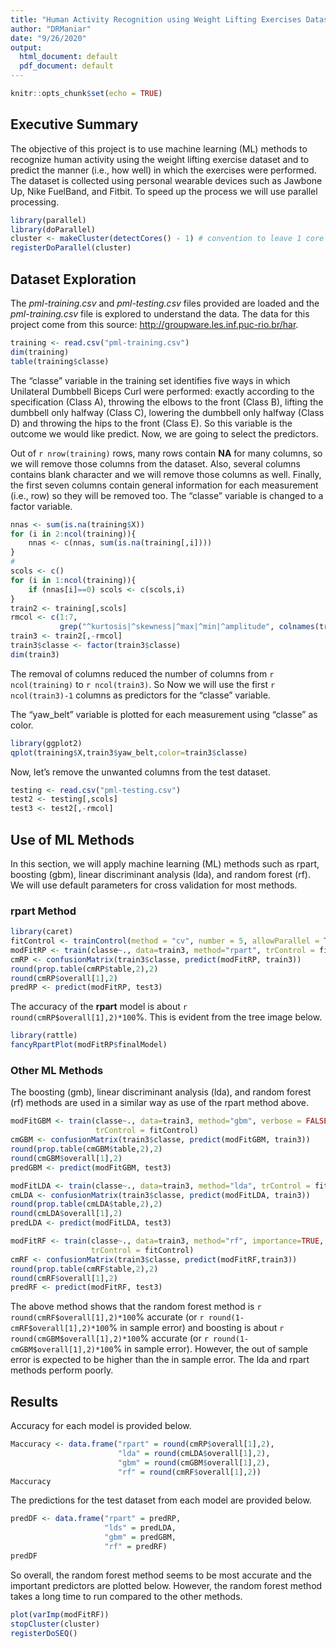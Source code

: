 ```yaml
---
title: "Human Activity Recognition using Weight Lifting Exercises Dataset"
author: "DRManiar"
date: "9/26/2020"
output:
  html_document: default
  pdf_document: default
---
```


```r
knitr::opts_chunk$set(echo = TRUE)
```

## Executive Summary  
  
The objective of this project is to use machine learning (ML) methods to recognize human activity using the weight lifting exercise dataset and to predict the manner (i.e., how well) in which the exercises were performed. The dataset is collected using personal wearable devices such as Jawbone Up, Nike FuelBand, and Fitbit. To speed up the process we will use parallel processing.  

```r
library(parallel)
library(doParallel)
cluster <- makeCluster(detectCores() - 1) # convention to leave 1 core for OS
registerDoParallel(cluster)
```

## Dataset Exploration  
  
The *pml-training.csv* and *pml-testing.csv* files provided are loaded and the *pml-training.csv* file is explored to understand the data.  The data for this project come from this source: [http://groupware.les.inf.puc-rio.br/har](http://groupware.les.inf.puc-rio.br/har).  
  
```r
training <- read.csv("pml-training.csv")
dim(training)
table(training$classe)
```
  
The  "classe" variable in the training set identifies five ways in which Unilateral Dumbbell Biceps Curl were performed: exactly according to the specification (Class A), throwing the elbows to the front (Class B), lifting the dumbbell only halfway (Class C), lowering the dumbbell only halfway (Class D) and throwing the hips to the front (Class E).  So this variable is the outcome we would like predict. Now, we are going to select the predictors.  
  
Out of `r nrow(training)` rows, many rows contain **NA** for many columns, so we will remove those columns from the dataset. Also, several columns contains blank character and we will remove those columns as well. Finally, the first seven columns contain general information for each measurement (i.e., row) so they will be removed too. The "classe" variable is changed to a factor variable.  
  
```r
nnas <- sum(is.na(training$X))
for (i in 2:ncol(training)){
    nnas <- c(nnas, sum(is.na(training[,i])))
}
#
scols <- c()
for (i in 1:ncol(training)){
    if (nnas[i]==0) scols <- c(scols,i)
}
train2 <- training[,scols]
rmcol <- c(1:7,
           grep("^kurtosis|^skewness|^max|^min|^amplitude", colnames(train2)))
train3 <- train2[,-rmcol]
train3$classe <- factor(train3$classe)
dim(train3)
```
  
The removal of columns reduced the number of columns from `r ncol(training)` to `r ncol(train3)`. So Now we will use the first `r ncol(train3)-1` columns as predictors for the "classe" variable.  
  
The "yaw_belt" variable is plotted for each measurement using "classe" as color.  
  
```r
library(ggplot2)
qplot(training$X,train3$yaw_belt,color=train3$classe)
```
  
Now, let's remove the unwanted columns from the test dataset.  
  
```r
testing <- read.csv("pml-testing.csv")
test2 <- testing[,scols]
test3 <- test2[,-rmcol]
```
  
## Use of ML Methods
  
In this section, we will apply machine learning (ML) methods such as rpart, boosting (gbm), linear discriminant analysis (lda), and random forest (rf). We will use default parameters for cross validation for most methods.  
  
### **rpart** Method
  
```r
library(caret)
fitControl <- trainControl(method = "cv", number = 5, allowParallel = TRUE)
modFitRP <- train(classe~., data=train3, method="rpart", trControl = fitControl)
cmRP <- confusionMatrix(train3$classe, predict(modFitRP, train3))
round(prop.table(cmRP$table,2),2)
round(cmRP$overall[1],2)
predRP <- predict(modFitRP, test3)
```
  
The accuracy of the **rpart** model is about `r round(cmRP$overall[1],2)*100`%. This is evident from the tree image below.
  
```r
library(rattle)
fancyRpartPlot(modFitRP$finalModel)
```
  
### Other ML Methods
  
The boosting (gmb), linear discriminant analysis (lda), and random forest (rf) methods are used in a similar way as use of the rpart method above.  
  
```r
modFitGBM <- train(classe~., data=train3, method="gbm", verbose = FALSE,
                   trControl = fitControl)
cmGBM <- confusionMatrix(train3$classe, predict(modFitGBM, train3))
round(prop.table(cmGBM$table,2),2)
round(cmGBM$overall[1],2)
predGBM <- predict(modFitGBM, test3)
```
  
```r
modFitLDA <- train(classe~., data=train3, method="lda", trControl = fitControl)
cmLDA <- confusionMatrix(train3$classe, predict(modFitLDA, train3))
round(prop.table(cmLDA$table,2),2)
round(cmLDA$overall[1],2)
predLDA <- predict(modFitLDA, test3)
```
  
```r
modFitRF <- train(classe~., data=train3, method="rf", importance=TRUE,
                  trControl = fitControl)
cmRF <- confusionMatrix(train3$classe, predict(modFitRF,train3))
round(prop.table(cmRF$table,2),2)
round(cmRF$overall[1],2)
predRF <- predict(modFitRF, test3)
```
  
The above method shows that the random forest method is `r round(cmRF$overall[1],2)*100`% accurate (or `r round(1-cmRF$overall[1],2)*100`% in sample error) and boosting is about `r round(cmGBM$overall[1],2)*100`% accurate (or `r round(1-cmGBM$overall[1],2)*100`% in sample error). However, the out of sample error is expected to be higher than the in sample error. The lda and rpart methods perform poorly.  
  
## Results  
  
Accuracy for each model is provided below.  
  
```r
Maccuracy <- data.frame("rpart" = round(cmRP$overall[1],2),
                        "lda" = round(cmLDA$overall[1],2),
                        "gbm" = round(cmGBM$overall[1],2),
                        "rf" = round(cmRF$overall[1],2))
Maccuracy
```
  
The predictions for the test dataset from each model are provided below.  
  
```r
predDF <- data.frame("rpart" = predRP,
                     "lds" = predLDA,
                     "gbm" = predGBM,
                     "rf" = predRF)
predDF
```
  
So overall, the random forest method seems to be most accurate and the important predictors are plotted below. However, the random forest method takes a long time to run compared to the other methods.  
  
```r
plot(varImp(modFitRF))
stopCluster(cluster)
registerDoSEQ()
```